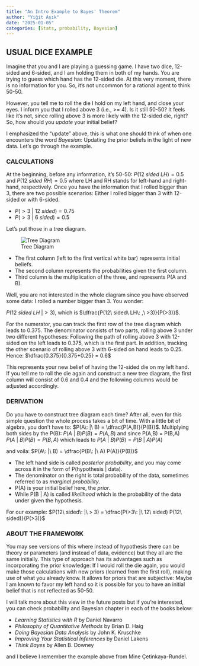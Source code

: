 ```yaml
---
title: "An Intro Example to Bayes' Theorem"
author: "Yiğit Aşık"
date: "2025-01-05"
categories: [Stats, probability, Bayesian]
---
```


## USUAL DICE EXAMPLE

Imagine that you and I are playing a guessing game. I have two dice, 12-sided and 6-sided, and I am holding them in both of my hands. You are trying to guess which hand has the 12-sided die.  At this very moment, there is no information for you. So, it's not uncommon for a rational agent to think 50-50. 

However, you tell me to roll the die I hold on my left hand, and close your eyes. I inform you that I rolled above 3 (i.e., >= 4). Is it still 50-50? It feels like it's not, since rolling above 3 is more likely with the 12-sided die, right? So, how should you *update* your initial belief?

I emphasized the "update" above, this is what one should think of when one encounters the word *Bayesian*: Updating the prior beliefs in the light of new data. Let's go through the example.

### CALCULATIONS

At the beginning, before any information, it's 50-50: $P(12\: sided \ LH) = 0.5$ and $P(12\: sided \ RH) = 0.5$ where LH and RH stands for left-hand and right-hand, respectively. Once you have the information that I rolled bigger than 3, there are two possible scenarios: Either I rolled bigger than 3 with 12-sided or with 6-sided.

* $P(>3\: |\ 12\ sided) = 0.75$
* $P(>3\: |\ 6\ sided) = 0.5$

Let's put those in a tree diagram.

![Tree Diagram](tree_diagram.png)

* The first column (left to the first vertical white bar) represents initial beliefs. 
* The second column represents the probabilities given the first column. 
* Third column is the multiplication of the three, and represents P(A and B). 

Well, you are not interested in the whole diagram since you have observed some data: I rolled a number bigger than 3. You wonder:

$P(12\ sided\ LH\: | >3)$, which is $\dfrac{P(12\ sided\ LH\: ,\ >3)}{P(>3)}$.

For the numerator, you can track the first row of the tree diagram which leads to 0.375. The denominator consists of two parts, rolling above 3 under two different hypotheses: Following the path of rolling above 3 with 12-sided on the left leads to 0.375, which is the first part. In addition, tracking the other scenario of rolling above 3 with 6-sided on hand leads to 0.25. Hence:
$\dfrac{0.375}{0.375+0.25} = 0.6$

This represents your new belief of having the 12-sided die on my left hand. If you tell me to roll the die again and construct a new tree diagram, the first column will consist of 0.6 and 0.4 and the following columns would be adjusted accordingly.

### DERIVATION

Do you have to construct tree diagram each time? After all, even for this simple question the whole process takes a bit of time. With a little bit of algebra, you don't have to:
$P(A\: |\ B) = \dfrac{P(A,B)}{P(B)}$. Multiplying both sides by the P(B): $P(A\: |\ B) P(B) = P(A,B)$ and since P(A,B) = P(B,A) \
$P(A\: |\ B) P(B) = P(B,A)$ which leads to $P(A\: |\ B) P(B) = P(B\: |\ A) P (A)$

and voila:
$P(A\: |\ B) = \dfrac{P(B\: |\ A) P(A)}{P(B)}$

* The left hand side is called *posterior probability*, and you may come across it in the form of P(hypothesis | data). 
* The denominator on the right is total probability of the data, sometimes referred to as *marginal probability*. 
* P(A) is your initial belief here, the *prior*.
* While P(B | A) is called *likelihood* which is the probability of the data under given the hypothesis. 

For our example:
$P(12\ sided\: |\ > 3) = \dfrac{P(>3\: |\ 12\ sided) P(12\ sided)}{P(>3)}$

### ABOUT THE FRAMEWORK

You may see versions of this where instead of hypothesis there can be theory or parameters (and instead of data, evidence) but they all are the same initially. This type of approach has its advantages such as incorporating the prior knowledge: If I would roll the die again, you would make those calculations with new priors (learned from the first roll), making use of what you already know. It allows for priors that are subjective: Maybe I am known to favor my left hand so it is possible for you to have an initial belief that is not reflected as 50-50.

I will talk more about this view in the future posts but if you're interested, you can check probability and Bayesian chapter in each of the books below:

- *Learning Statistics with R* by Daniel Navarro
- *Philosophy of Quantitative Methods* by Brian D. Haig
- *Doing Bayesian Data Analysis* by John K. Kruschke
- *Improving Your Statistical Inferences* by Daniel Lakens
- *Think Bayes* by Allen B. Downey

and I believe I remember the example above from Mine Çetinkaya-Rundel.